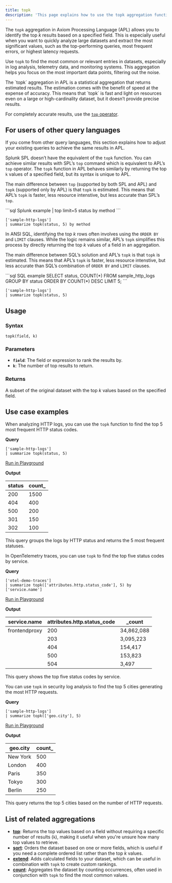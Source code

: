 ```yaml
---
title: topk
description: 'This page explains how to use the topk aggregation function in APL.'
---
```


The `topk` aggregation in Axiom Processing Language (APL) allows you to identify the top *k* results based on a specified field. This is especially useful when you want to quickly analyze large datasets and extract the most significant values, such as the top-performing queries, most frequent errors, or highest latency requests. 

Use `topk` to find the most common or relevant entries in datasets, especially in log analysis, telemetry data, and monitoring systems. This aggregation helps you focus on the most important data points, filtering out the noise.

<Note>
The `topk` aggregation in APL is a statistical aggregation that returns estimated results. The estimation comes with the benefit of speed at the expense of accuracy. This means that `topk` is fast and light on resources even on a large or high-cardinality dataset, but it doesn’t provide precise results.

For completely accurate results, use the [`top` operator](/apl/tabular-operators/top-operator).
</Note>

## For users of other query languages

If you come from other query languages, this section explains how to adjust your existing queries to achieve the same results in APL.

<AccordionGroup>
<Accordion title="Splunk SPL users">

Splunk SPL doesn’t have the equivalent of the `topk` function. You can achieve similar results with SPL’s `top` command which is equivalent to APL’s `top` operator. The `topk` function in APL behaves similarly by returning the top `k` values of a specified field, but its syntax is unique to APL.

The main difference between `top` (supported by both SPL and APL) and `topk` (supported only by APL) is that `topk` is estimated. This means that APL’s `topk` is faster, less resource intenstive, but less accurate than SPL’s `top`.

<CodeGroup>
```sql Splunk example
| top limit=5 status by method
```

```kusto APL equivalent
['sample-http-logs'] 
| summarize topk(status, 5) by method 
```
</CodeGroup>

</Accordion>
<Accordion title="ANSI SQL users">

In ANSI SQL, identifying the top *k* rows often involves using the `ORDER BY` and `LIMIT` clauses. While the logic remains similar, APL’s `topk` simplifies this process by directly returning the top *k* values of a field in an aggregation.

The main difference between SQL’s solution and APL’s `topk` is that `topk` is estimated. This means that APL’s `topk` is faster, less resource intenstive, but less accurate than SQL’s combination of `ORDER BY` and `LIMIT` clauses.

<CodeGroup>
```sql SQL example
SELECT status, COUNT(*)
FROM sample_http_logs
GROUP BY status
ORDER BY COUNT(*) DESC
LIMIT 5;
```

```kusto APL equivalent
['sample-http-logs'] 
| summarize topk(status, 5)
```
</CodeGroup>

</Accordion>
</AccordionGroup>

## Usage

### Syntax

```kusto
topk(field, k)
```

### Parameters

- **`field`**: The field or expression to rank the results by.
- **`k`**: The number of top results to return.

### Returns

A subset of the original dataset with the top *k* values based on the specified field.

## Use case examples

<Tabs>
<Tab title="Log analysis">

When analyzing HTTP logs, you can use the `topk` function to find the top 5 most frequent HTTP status codes.

**Query**

```kusto
['sample-http-logs'] 
| summarize topk(status, 5)
```

[Run in Playground](https://play.axiom.co/axiom-play-qf1k/query?initForm=%7B%22apl%22%3A%22%5B'sample-http-logs'%5D%20%20%7C%20summarize%20topk(status%2C%205)%22%7D)

**Output**

| status | count_ |
|--------|--------|
| 200    | 1500   |
| 404    | 400    |
| 500    | 200    |
| 301    | 150    |
| 302    | 100    |

This query groups the logs by HTTP status and returns the 5 most frequent statuses.

</Tab>
<Tab title="OpenTelemetry traces">

In OpenTelemetry traces, you can use `topk` to find the top five status codes by service.

**Query**

```kusto
['otel-demo-traces']
| summarize topk(['attributes.http.status_code'], 5) by ['service.name']
```

[Run in Playground](https://play.axiom.co/axiom-play-qf1k/query?initForm=%7B%22apl%22%3A%22%5B'otel-demo-traces'%5D%20%7C%20summarize%20topk(%5B'attributes.http.status_code'%5D%2C%205)%20by%20%5B'service.name'%5D%22%7D)

**Output**

| service.name  | attributes.http.status_code | _count     |
|---------------|-----------------------------|------------|
| frontendproxy | 200                         | 34,862,088 |
|               | 203                         | 3,095,223  |
|               | 404                         | 154,417    |
|               | 500                         | 153,823    |
|               | 504                         | 3,497      |

This query shows the top five status codes by service.

</Tab>
<Tab title="Security logs">

You can use `topk` in security log analysis to find the top 5 cities generating the most HTTP requests.

**Query**

```kusto
['sample-http-logs'] 
| summarize topk(['geo.city'], 5)
```

[Run in Playground](https://play.axiom.co/axiom-play-qf1k/query?initForm=%7B%22apl%22%3A%22%5B'sample-http-logs'%5D%20%20%7C%20summarize%20topk(%5B'geo.city'%5D%2C%205)%22%7D)

**Output**

| geo.city | count_ |
|----------|--------|
| New York | 500    |
| London   | 400    |
| Paris    | 350    |
| Tokyo    | 300    |
| Berlin   | 250    |

This query returns the top 5 cities based on the number of HTTP requests.

</Tab>
</Tabs>

## List of related aggregations

- [**top**](/apl/tabular-operators/top-operator): Returns the top values based on a field without requiring a specific number of results (`k`), making it useful when you're unsure how many top values to retrieve.
- [**sort**](/apl/tabular-operators/sort-operator): Orders the dataset based on one or more fields, which is useful if you need a complete ordered list rather than the top *k* values.
- [**extend**](/apl/tabular-operators/extend-operator): Adds calculated fields to your dataset, which can be useful in combination with `topk` to create custom rankings.
- [**count**](/apl/aggregation-function/count): Aggregates the dataset by counting occurrences, often used in conjunction with `topk` to find the most common values.